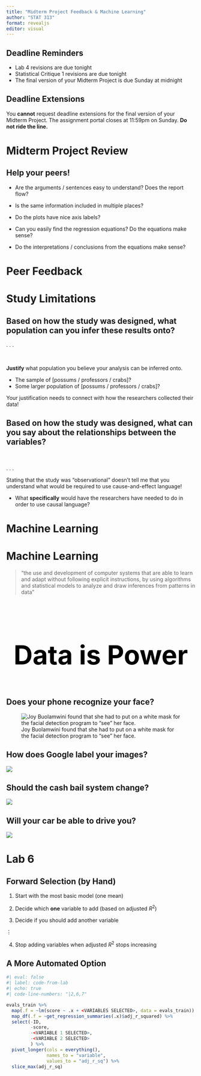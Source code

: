 ```yaml
---
title: "Midterm Project Feedback & Machine Learning"
author: "STAT 313"
format: revealjs
editor: visual
---
```


## Deadline Reminders

-   Lab 4 revisions are due tonight
-   Statistical Critique 1 revisions are due tonight
-   The final version of your Midterm Project is due Sunday at midnight

::: callout-important
# Deadline Extensions

You **cannot** request deadline extensions for the final version of your Midterm Project. The assignment portal closes at 11:59pm on Sunday. **Do not ride the line.**
:::

# Midterm Project Review

## Help your peers!

-   Are the arguments / sentences easy to understand? Does the report flow?

-   Is the same information included in multiple places?

-   Do the plots have nice axis labels?

-   Can you easily find the regression equations? Do the equations make sense?

-   Do the interpretations / conclusions from the equations make sense?

# Peer Feedback

# Study Limitations

## Based on how the study was designed, what population can you infer these results onto?

. . .

</br>

**Justify** what population you believe your analysis can be inferred onto.

-   The sample of \[possums / professors / crabs\]?
-   Some larger population of \[possums / professors / crabs\]?

Your justification needs to connect with how the researchers collected their data!

## Based on how the study was designed, what can you say about the relationships between the variables?

</br>

. . .

Stating that the study was "observational" doesn't tell me that you understand what would be required to use cause-and-effect language!

-   What **specifically** would have the researchers have needed to do in order to use causal language?

<!-- ##  {background-color="black" background-image="images/glamour-of-graphics.jpg" background-size="contain"} -->

<!-- ::: {style="font-size: 3em; color: #ed8402;"} -->

<!-- Better Practices for Data Visualization -->

<!-- ::: -->

<!-- ## Some Guidelines -->

<!-- ::: columns -->

<!-- ::: {.column width="40%"} -->

<!-- -   Titles should be top left aligned (usually) -->

<!-- -   Don’t make people tilt their head -->

<!-- -   Alignment should create clean lines and symmetry -->

<!-- -   Remove and lighten grids as much as possible -->

<!-- ::: -->

<!-- ::: {.column width="5%"} -->

<!-- ::: -->

<!-- ::: {.column width="55%"} -->

<!-- -   Legends suck -->

<!-- -   Whitespace is like garlic; take the amount you need and then triple it -->

<!-- -   Fonts matter -->

<!-- -   Color is hard -->

<!-- ::: -->

<!-- ::: -->

<!-- ## Some Guidelines -->

<!-- ::: columns -->

<!-- ::: {.column width="40%"} -->

<!-- -   Titles should be top left aligned (usually) -->

<!-- -   [Don’t make people tilt their head]{style="color: #ed8402;"} -->

<!-- -   Alignment should create clean lines and symmetry -->

<!-- -   [Remove and lighten grids as much as possible]{style="color: #ed8402;"} -->

<!-- ::: -->

<!-- ::: {.column width="5%"} -->

<!-- ::: -->

<!-- ::: {.column width="55%"} -->

<!-- -   Legends suck -->

<!-- -   Whitespace is like garlic; take the amount you need and then triple it -->

<!-- -   Fonts matter -->

<!-- -   [Color is hard]{style="color: #ed8402;"} -->

<!-- ::: -->

<!-- ::: -->

<!-- ## Don’t make people [tilt]{style="color: #34605f;"} their head -->

<!-- ![](images/plot-title.png) -->

<!-- ## Tailoring Colors -->

<!-- Different color palettes are available through a variety of R packages. Popular options include: -->

<!-- ::: columns -->

<!-- ::: {.column width="47%"} -->

<!-- ::: fragment -->

<!-- [RColorBrewer](https://r-graph-gallery.com/38-rcolorbrewers-palettes.html) -->

<!-- ![](images/color-brewer.png) -->

<!-- ::: -->

<!-- ::: -->

<!-- ::: {.column width="3%"} -->

<!-- ::: -->

<!-- ::: {.column width="47%"} -->

<!-- ::: fragment -->

<!-- [viridis](https://cran.r-project.org/web/packages/viridis/vignettes/intro-to-viridis.html) -->

<!-- ![](images/viridis.png) -->

<!-- ::: -->

<!-- ::: -->

<!-- ::: -->

<!-- . . . -->

<!-- [This website](https://github.com/EmilHvitfeldt/r-color-palettes) provides an exhaustive list of color themes. -->

<!-- ## Grids: [remove and lighten]{style="color: #34605f;"} as much as possible -->

<!-- ![](images/backgrounds.png) -->

<!-- ## A Reasonable Option -- `theme_minimal()` -->

<!-- </br> -->

<!-- ```{r} -->

<!-- #| label: example-theme-minimal -->

<!-- library(tidyverse) -->

<!-- library(openintro) -->

<!-- library(ggridges) -->

<!-- library(lterdatasampler) -->

<!-- ggplot(data = nycflights,  -->

<!--        mapping = aes(x = dep_delay)) + -->

<!--   geom_histogram() + -->

<!--   labs(x = "Departure Delays (min)",  -->

<!--       y = "",  -->

<!--       title = "Number of Delayed Flights Leaving NYC Airports") + -->

<!--   theme_minimal() -->

<!-- ``` -->

<!-- ## An Example for Categorical -->

<!-- ```{r} -->

<!-- #| label: example-color-discrete -->

<!-- #| echo: true -->

<!-- #| output-location: slide -->

<!-- and_vertebrates %>%  -->

<!--   ggplot(mapping = aes(x = length_1_mm,  -->

<!--                      y = weight_g,  -->

<!--                      color = species)) + -->

<!--   geom_point(alpha = 0.5) + -->

<!--   labs(x = "Length (mm)",  -->

<!--       y = "",  -->

<!--       color = "Species", -->

<!--       title = "Comparing Weight (g) versus Length (mm)", -->

<!--       subtitle = "for Different Vertebrate Species in Mack Creek") + -->

<!--   theme_minimal() + -->

<!--   scale_color_brewer(palette = "Dark2") -->

<!-- ``` -->

<!-- ## An Example for Continuous -->

<!-- ```{r} -->

<!-- #| label: example-color-gradient -->

<!-- #| echo: true -->

<!-- #| output-location: slide -->

<!-- pie_crab %>%  -->

<!--   ggplot(mapping = aes(x = latitude,  -->

<!--                      y = size,  -->

<!--                      color = water_temp)) + -->

<!--   geom_point(alpha = 0.5) + -->

<!--   labs(x = "Latitude",  -->

<!--       y = "",  -->

<!--       color = "Water Temperature (C)", -->

<!--       title = "Size of Fiddler Crabs (mm) Across the Atlantic Coast") + -->

<!--   theme_minimal() + -->

<!--   scale_color_viridis_c(option = "magma", direction = -1) -->

<!-- ``` -->

# Machine Learning

# Machine Learning

> "the use and development of computer systems that are able to learn and adapt without following explicit instructions, by using algorithms and statistical models to analyze and draw inferences from patterns in data"

##  {background-color="#B6CADA"}

</br>

<center>

::: {style="font-size: 5em; color: #000000;"}
**Data is Power**
:::

</center>

## Does your phone recognize your face?

![Joy Buolamwini found that she had to put on a white mask for the facial detection program to "see" her face.](images/buolamwini.jpg)

## How does Google label your images?

![](images/google.png)

## Should the cash bail system change?

![](images/prop-25.png)

## Will your car be able to drive you?

![](images/cars.jpg)

# Lab 6

## Forward Selection (by Hand)

1.  Start with the most basic model (one mean)

2.  Decide which **one** variable to add (based on adjusted $R^2$)

3.  Decide if you should add another variable

$\vdots$

4.  Stop adding variables when adjusted $R^2$ stops increasing

## A More Automated Option

```r
#| eval: false
#| label: code-from-lab
#| echo: true
#| code-line-numbers: "|2,6,7"

evals_train %>% 
  map(.f = ~lm(score ~ .x + <VARIABLES SELECTED>, data = evals_train)) %>% 
  map_df(.f = ~get_regression_summaries(.x)$adj_r_squared) %>% 
  select(-ID, 
         -score,
         -<VARIABLE 1 SELECTED>,
         -<VARIABLE 2 SELECTED>
         ) %>% 
  pivot_longer(cols = everything(), 
               names_to = "variable", 
               values_to = "adj_r_sq") %>% 
  slice_max(adj_r_sq)
```
